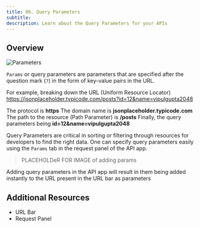 ```yaml
---
title: 06. Query Parameters
subtitle:
description: Learn about the Query Parameters for your APIs
---
```


## Overview

![Parameters](../assets/params.png)

`Params` or query parameters are parameters that are specified after the question mark (`?`) in the form of key-value pairs in the URL.

For example, breaking down the URL (Uniform Resource Locator) https://jsonplaceholder.typicode.com/posts?id=12&name=vipulgupta2048

The protocol is **https**
The domain name is **jsonplaceholder.typicode.com**
The path to the resource (Path Parameter) is **/posts**
Finally, the query parameters being **id=12&name=vipulgupta2048**

Query Parameters are critical in sorting or filtering through resources for developers to find the right data. One can specify query parameters easily using the `Params` tab in the request panel of the API app.

> PLACEHOLDeR FOR IMAGE of adding params

Adding query parameters in the API app will result in them being added instantly to the URL present in the URL bar as parameters

## Additional Resources
- <Link to="./url-bar">URL Bar</Link>
- <Link to="./request-panel">Request Panel</Link>
